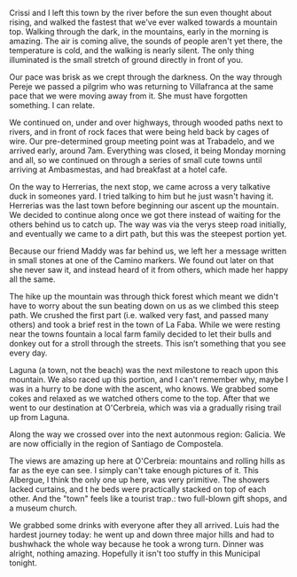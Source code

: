 Crissi and I left this town by the river before the sun even thought about
rising, and walked the fastest that we've ever walked towards a mountain top.
Walking through the dark, in the mountains, early in the morning is amazing.
The air is coming alive, the sounds of people aren't yet there, the temperature
is cold, and the walking is nearly silent. The only thing illuminated is the
small stretch of ground directly in front of you.

<Stats miles="17.8" steps="40868" />

Our pace was brisk as we crept through the darkness. On the way through
Pereje we passed a pilgrim who was returning to Villafranca at the same pace
that we were moving away from it. She must have forgotten something. I can relate.

We continued on, under and over highways, through wooded paths next to rivers,
and in front of rock faces that were being held back by cages of wire. Our
pre-determined group meeting point was at Trabadelo, and we arrived early,
around 7am. Everything was closed, it being Monday morning and all, so we
continued on through a series of small cute towns until arriving at Ambasmestas,
and had breakfast at a hotel cafe.

On the way to Herrerias, the next stop, we came across a very talkative duck in
someones yard. I tried talking to him but he just wasn't having it. Herrerias
was the last town before beginning our ascent up the mountain. We decided to
continue along once we got there instead of waiting for the others behind us to
catch up. The way was via the verys steep road initially, and eventually we
came to a dirt path, but this was the steepest portion yet.

Because our friend Maddy was far behind us, we left her a message written in
small stones at one of the Camino markers. We found out later on that she never
saw it, and instead heard of it from others, which made her happy all the same.

The hike up the mountain was through thick forest which meant we didn't have to
worry about the sun beating down on us as we climbed this steep path. We crushed
the first part (i.e. walked very fast, and passed many others) and took a brief
rest in the town of La Faba. While we were resting near the towns fountain a
local farm family decided to let their bulls and donkey out for a stroll
through the streets. This isn’t something that you see every day.

Laguna (a town, not the beach) was the next milestone to reach upon this
mountain. We also raced up this portion, and I can't remember why, maybe I was
in a hurry to be done with the ascent, who knows. We grabbed some cokes and
relaxed as we watched others come to the top. After that we went to our
destination at O'Cerbreia, which was via a gradually rising trail up from Laguna.

Along the way we crossed over into the next autonmous region: Galicia. We are
now officially in the region of Santiago de Compostela.

The views are amazing up here at O'Cerbreia: mountains and rolling hills as far
as the eye can see. I simply can't take enough pictures of it. This Albergue, I
think the only one up here, was very primitive. The showers lacked curtains, and t
he beds were practically stacked on top of each other. And the "town" feels like
a tourist trap.: two full-blown gift shops, and a museum church.

We grabbed some drinks with everyone after they all arrived. Luis had the
hardest journey today: he went up and down three major hills and had to
bushwhack the whole way because he took a wrong turn. Dinner was alright,
nothing amazing. Hopefully it isn't too stuffy in this Municipal tonight.
